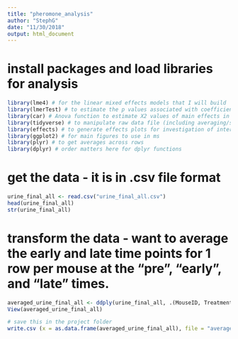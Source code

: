 ```yaml
---
title: "pheromone_analysis"
author: "StephG"
date: "11/30/2018"
output: html_document
---
```


# install packages and load libraries for analysis
```r
library(lme4) # for the linear mixed effects models that I will build
library(lmerTest) # to estimate the p values associated with coefficients in the mixed models
library(car) # Anova function to estimate X2 values of main effects in mixed models
library(tidyverse) # to manipulate raw data file (including averaging/subsetting/mutating/renaming)
library(effects) # to generate effects plots for investigation of interactions
library(ggplot2) # for main figures to use in ms
library(plyr) # to get averages across rows
library(dplyr) # order matters here for dplyr functions
```

# get the data - it is in .csv file format
```r
urine_final_all <- read.csv("urine_final_all.csv")
head(urine_final_all)
str(urine_final_all)
```

# transform the data - want to average the early and late time points for 1 row per mouse at the "pre", "early", and "late" times.
```r
averaged_urine_final_all <- ddply(urine_final_all, .(MouseID, Treatment, Time), numcolwise(mean))
View(averaged_urine_final_all)

# save this in the project folder
write.csv (x = as.data.frame(averaged_urine_final_all), file = "averaged_urine_final_all.csv")
```

